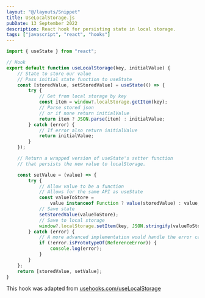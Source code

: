 ```yaml
---
layout: "@/layouts/Snippet"
title: UseLocalStorage.js
pubDate: 13 September 2022
description: React hook for persisting state in local storage.
tags: ["javascript", "react", "hooks"]
---
```


```js
import { useState } from "react";

// Hook
export default function useLocalStorage(key, initialValue) {
	// State to store our value
	// Pass initial state function to useState
	const [storedValue, setStoredValue] = useState(() => {
		try {
			// Get from local storage by key
			const item = window?.localStorage.getItem(key);
			// Parse stored json
			// or if none return initialValue
			return item ? JSON.parse(item) : initialValue;
		} catch (error) {
			// If error also return initialValue
			return initialValue;
		}
	});

	// Return a wrapped version of useState's setter function
	// that persists the new value to localStorage.

	const setValue = (value) => {
		try {
			// Allow value to be a function
			// Allows for the same API as useState
			const valueToStore =
				value instanceof Function ? value(storedValue) : value;
			// Save state
			setStoredValue(valueToStore);
			// Save to local storage
			window?.localStorage.setItem(key, JSON.stringify(valueToStore));
		} catch (error) {
			// A more advanced implementation would handle the error case
			if (!error.isPrototypeOf(ReferenceError)) {
				console.log(error);
			}
		}
	};
	return [storedValue, setValue];
}
```

This hook was adapted from <a href="https://usehooks.com/useLocalStorage/" target="_blank" rel="noopener noreferrer">usehooks.com/useLocalStorage</a>
